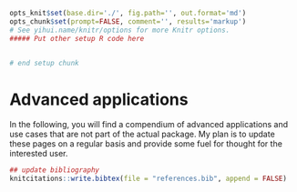 ```r
opts_knit$set(base.dir='./', fig.path='', out.format='md')
opts_chunk$set(prompt=FALSE, comment='', results='markup')
# See yihui.name/knitr/options for more Knitr options.
##### Put other setup R code here


# end setup chunk
```
# Advanced applications

In the following, you will find a compendium of advanced applications and use cases that are not part of the actual package. My plan is to update these pages on a regular basis and provide some fuel for thought for the interested user. 

```r
## update bibliography
knitcitations::write.bibtex(file = "references.bib", append = FALSE)
```